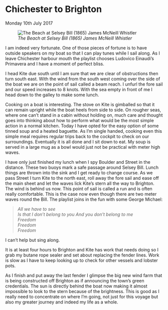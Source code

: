 # Chichester to Brighton 
Monday 10th July 2017

![*The Beach at Selsey Bill (1865) James McNeill Whistler*](images/BeachAtSelseyBillSmaller.jpg "Beach At Selsey Bill")

I am indeed very fortunate. One of those pieces of fortune is to have outside speakers on my boat so that I can play tunes while I sail along. As I leave Chichester harbour mouth the playlist chooses Ludovico Einaudi’s Primavera and I have a moment of perfect bliss.

I head Kite due south until I am sure that we are clear of obstructions then turn south east. With the wind from the south west coming over the side of the boat we are on the point of sail called a beam reach. I unfurl the fore sail and our speed increases to 8 knots. With the sea empty in front of me I head down to the galley to make some lunch.

Cooking on a boat is interesting. The stove on Kite is gimballed so that it can remain upright while the boat heels from side to side. On rougher seas, where one can’t stand in a cabin without holding on, much care and thought goes into thinking about how to perform what would be the most simple action in a normal kitchen. Today I have opted for the easy option of some tinned soup and a heated baguette. As I’m single handed, cooking even this simple meal requires regular trips back to the cockpit to check on our surroundings. Eventually it is all done and I sit down to eat. My soup is served in a large mug as a bowl would just not be practical with meter high waves.

I have only just finished my lunch when I spy Boulder and Street in the distance. These two buoys mark a safe passage around Selsey Bill. Lunch things are thrown into the sink and I get ready to change course. As we pass Street I turn Kite to the north east, roll away the fore sail and ease off the main sheet and let the waves lick Kite’s stern all the way to Brighton. The wind is behind us now. This point of sail is called a run and is often really comfortable. This is the case now even though there are two meter waves round the Bill. The playlist joins in the fun with some George Michael:

> *All we have to see  
> Is that I don’t belong to you
> And you don't belong to me  
> Freedom  
> Freedom  
> Freedom*  

I can’t help but sing along.

It is at least four hours to Brighton and Kite has work that needs doing so I grab my butane rope sealer and set about replacing the fender lines. Work is slow as I have to keep looking up to check for other vessels and lobster pots.

As I finish and put away the last fender I glimpse the big new wind farm that is being constructed off Brighton as if announcing the town’s green credentials. The sun is directly behind the boat now making it almost impossible to look to the stern because of the brightness. This is good as I really need to concentrate on where I’m going, not just for this voyage but also my greater journey and indeed my life as a whole.
